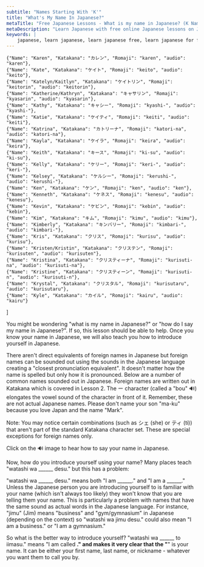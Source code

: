 ```yaml
---
subtitle: "Names Starting With 'K'"
title: "What's My Name In Japanese?"
metaTitle: "Free Japanese Lessons - What is my name in Japanese? (K Names) - Learn to speak the Japanese language online for free!"
metaDescription: "Learn Japanese with free online Japanese lessons on Japanese grammar, Japanese verb conjugation, and Japanese sentence structure"
keywords: |
    japanese, learn japanese, learn japanese free, learn japanese for free, learning japanese, learning japanese language, japanese learn, japanese learning, japanese language, japanese language learning, learn japanese language, japanese lesson, japanese lessons, free japanese lessons, online japanese, japanese online, learn japanese online, learn japanese online free, learning japanese online, online japanese lesson, online japanese lessons, japanese tutorial, japanese course, japanese language course, language course, japanese alphabet, japanese alphabets, japanese letters, japanese hiragana, hiragana alphabet, hiragana, japanese katakana, katakana alphabet, katakana, japanese kanji, kanji, speak japanese, learn to speak japanese, how to speak japanese, how to learn japanese, learn how to speak japanese, how to speak read and write japanese, learn how to speak read and write japanese, learn japanese with free japanese lessons, learn japanese with freejapaneselessons.com, what is my name in japanese, japanese words, basic japanese words, japan language, japan alphabet, hiragana chart, katakana chart, japanese characters, names in japanese, hiragana sentence, learn hiragana, japanese classes, japanese alphabet with english letters, japanese beginner, introducing yourself in japanese, common japanese words, hiragana characters, katakana characters
---
```



    {"Name": "Karen", "Katakana": "カレン", "Romaji": "karen", "audio": "karen"},
    {"Name": "Kate", "Katakana": "ケイト", "Romaji": "keito", "audio": "keito"},
    {"Name": "Katelyn/Kaitlyn", "Katakana": "ケイトリン", "Romaji": "keitorin", "audio": "keitorin"},
    {"Name": "Katherine/Kathryn", "Katakana": "キャサリン", "Romaji": "kyasarin", "audio": "kyasarin"},
    {"Name": "Kathy", "Katakana": "キャシー", "Romaji": "kyashi-", "audio": "kyashi-"},
    {"Name": "Katie", "Katakana": "ケイティ", "Romaji": "keiti", "audio": "keiti"},
    {"Name": "Katrina", "Katakana": "カトリーナ", "Romaji": "katori-na", "audio": "katori-na"},
    {"Name": "Kayla", "Katakana": "ケイラ", "Romaji": "keira", "audio": "keira"},
    {"Name": "Keith", "Katakana": "キース", "Romaji": "ki-su", "audio": "ki-su"},
    {"Name": "Kelly", "Katakana": "ケリー", "Romaji": "keri-", "audio": "keri-"},
    {"Name": "Kelsey", "Katakana": "ケルシー", "Romaji": "kerushi-", "audio": "kerushi-"},
    {"Name": "Ken", "Katakana": "ケン", "Romaji": "ken", "audio": "ken"},
    {"Name": "Kenneth", "Katakana": "ケネス", "Romaji": "kenesu", "audio": "kenesu"},
    {"Name": "Kevin", "Katakana": "ケビン", "Romaji": "kebin", "audio": "kebin"},
    {"Name": "Kim", "Katakana": "キム", "Romaji": "kimu", "audio": "kimu"},
    {"Name": "Kimberly", "Katakana": "キンバリー", "Romaji": "kimbari-", "audio": "kimbari-"},
    {"Name": "Kris", "Katakana": "クリス", "Romaji": "kurisu", "audio": "kurisu"},
    {"Name": "Kristen/Kristin", "Katakana": "クリステン", "Romaji": "kurisuten", "audio": "kurisuten"},
    {"Name": "Kristina", "Katakana": "クリスティーナ", "Romaji": "kurisuti-na", "audio": "kurisuti-na"},
    {"Name": "Kristine", "Katakana": "クリスティーン", "Romaji": "kurisuti-n", "audio": "kurisuti-n"},
    {"Name": "Krystal", "Katakana": "クリスタル", "Romaji": "kurisutaru", "audio": "kurisutaru"},
    {"Name": "Kyle", "Katakana": "カイル", "Romaji": "kairu", "audio": "kairu"}
]

You might be wondering "what is my name in Japanese?" or "how do I say my name in Japanese?". If so, this lesson should be able to help. Once you know your name in Japanese, we will also teach you how to introduce yourself in Japanese.

There aren't direct equivalents of foreign names in Japanese but foreign names can be sounded out using the sounds in the Japanese language creating a "closest pronunciation equivalent". It doesn't matter how the name is spelled but only how it is pronounced. Below are a number of common names sounded out in Japanese. Foreign names are written out in Katakana which is covered in Lesson 2. The ー character (called a "bou" 🔊) elongates the vowel sound of the character in front of it. Remember, these are not actual Japanese names. Please don't name your son "ma-ku" because you love Japan and the name "Mark".

Note: You may notice certain combinations (such as シェ (she) or ティ (ti)) that aren't part of the standard Katakana character set. These are special exceptions for foreign names only.

Click on the 🔊 image to hear how to say your name in Japanese.

<LetterNav />

<Table data={namesK} />

Now, how do you introduce yourself using your name? Many places teach "watashi wa ______ desu." but this has a problem:

"watashi wa ______ desu." means both "I am ______." and "I am a ______." Unless the Japanese person you are introducing yourself to is familiar with your name (which isn't always too likely) they won't know that you are telling them your name. This is particularly a problem with names that have the same sound as actual words in the Japanese language. For instance, "jimu" (Jim) means "business" and "gym/gymnasium" in Japanese (depending on the context) so "watashi wa jimu desu." could also mean "I am a business." or "I am a gymnasium."

So what is the better way to introduce yourself? "watashi wa ______ to iimasu."  means "I am called ______." and makes it very clear that the "______" is your name. It can be either your first name, last name, or nickname - whatever you want them to call you by.
